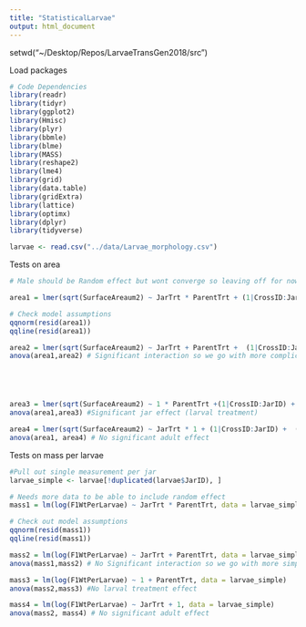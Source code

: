 ```yaml
---
title: "StatisticalLarvae"
output: html_document
---
```


setwd("~/Desktop/Repos/LarvaeTransGen2018/src")

Load packages
```r
# Code Dependencies
library(readr)
library(tidyr)
library(ggplot2)
library(Hmisc)
library(plyr)
library(bbmle)
library(blme)
library(MASS)
library(reshape2)
library(lme4)
library(grid)
library(data.table)
library(gridExtra)
library(lattice)
library(optimx)
library(dplyr)
library(tidyverse)

larvae <- read.csv("../data/Larvae_morphology.csv")
```
Tests on area
```r
# Male should be Random effect but wont converge so leaving off for now

area1 = lmer(sqrt(SurfaceAreaum2) ~ JarTrt * ParentTrt + (1|CrossID:JarID) +  (1|FemaleID) , data = larvae)

# Check model assumptions 
qqnorm(resid(area1))
qqline(resid(area1))

area2 = lmer(sqrt(SurfaceAreaum2) ~ JarTrt + ParentTrt +  (1|CrossID:JarID) +  (1|FemaleID) , data = larvae)
anova(area1,area2) # Significant interaction so we go with more complicated model





area3 = lmer(sqrt(SurfaceAreaum2) ~ 1 * ParentTrt +(1|CrossID:JarID) +  (1|FemaleID) , data = larvae)
anova(area1,area3) #Significant jar effect (larval treatment)

area4 = lmer(sqrt(SurfaceAreaum2) ~ JarTrt * 1 + (1|CrossID:JarID) +  (1|FemaleID) , data = larvae)
anova(area1, area4) # No significant adult effect

```
Tests on mass per larvae
```r
#Pull out single measurement per jar
larvae_simple <- larvae[!duplicated(larvae$JarID), ]

# Needs more data to be able to include random effect
mass1 = lm(log(F1WtPerLarvae) ~ JarTrt * ParentTrt, data = larvae_simple)

# Check out model assumptions
qqnorm(resid(mass1))
qqline(resid(mass1))

mass2 = lm(log(F1WtPerLarvae) ~ JarTrt + ParentTrt, data = larvae_simple)
anova(mass1,mass2) # No Significant interaction so we go with more simple model

mass3 = lm(log(F1WtPerLarvae) ~ 1 + ParentTrt, data = larvae_simple)
anova(mass2,mass3) #No larval treatment effect

mass4 = lm(log(F1WtPerLarvae) ~ JarTrt + 1, data = larvae_simple)
anova(mass2, mass4) # No significant adult effect

```

```r

```